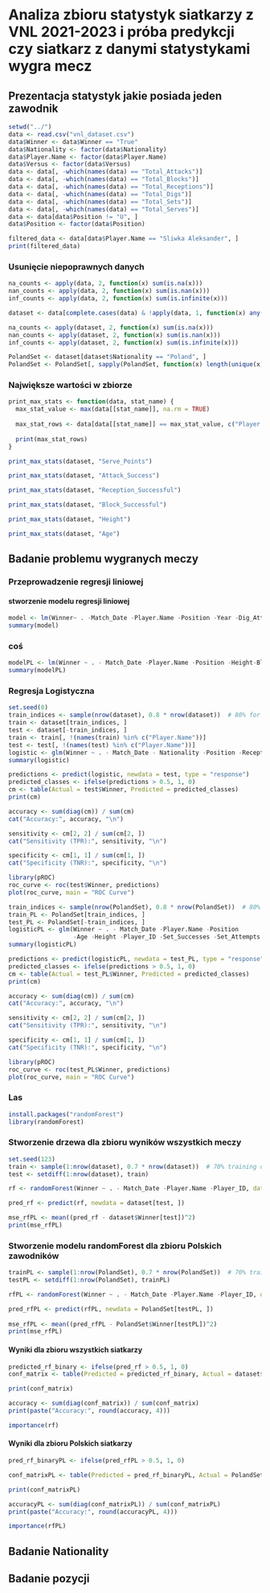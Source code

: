 # Analiza zbioru statystyk siatkarzy z VNL 2021-2023 i próba predykcji czy siatkarz z danymi statystykami wygra mecz

## Prezentacja statystyk jakie posiada jeden zawodnik

```r
setwd("../")
data <- read.csv("vnl_dataset.csv")
data$Winner <- data$Winner == "True"
data$Nationality <- factor(data$Nationality)
data$Player.Name <- factor(data$Player.Name)
data$Versus <- factor(data$Versus)
data <- data[, -which(names(data) == "Total_Attacks")]
data <- data[, -which(names(data) == "Total_Blocks")]
data <- data[, -which(names(data) == "Total_Receptions")]
data <- data[, -which(names(data) == "Total_Digs")]
data <- data[, -which(names(data) == "Total_Sets")]
data <- data[, -which(names(data) == "Total_Serves")]
data <- data[data$Position != "U", ]
data$Position <- factor(data$Position)

filtered_data <- data[data$Player.Name == "Sliwka Aleksander", ]
print(filtered_data)
```
### Usunięcie niepoprawnych danych

```r
na_counts <- apply(data, 2, function(x) sum(is.na(x)))
nan_counts <- apply(data, 2, function(x) sum(is.nan(x)))
inf_counts <- apply(data, 2, function(x) sum(is.infinite(x)))

dataset <- data[complete.cases(data) & !apply(data, 1, function(x) any(is.nan(x) | is.infinite(x))), ]

na_counts <- apply(dataset, 2, function(x) sum(is.na(x)))
nan_counts <- apply(dataset, 2, function(x) sum(is.nan(x)))
inf_counts <- apply(dataset, 2, function(x) sum(is.infinite(x)))

PolandSet <- dataset[dataset$Nationality == "Poland", ]
PolandSet <- PolandSet[, sapply(PolandSet, function(x) length(unique(x)) > 1)]
```
### Największe wartości w zbiorze
```r
print_max_stats <- function(data, stat_name) {
  max_stat_value <- max(data[[stat_name]], na.rm = TRUE)
  
  max_stat_rows <- data[data[[stat_name]] == max_stat_value, c("Player.Name", stat_name)]
  
  print(max_stat_rows)
}

print_max_stats(dataset, "Serve_Points")

print_max_stats(dataset, "Attack_Success")

print_max_stats(dataset, "Reception_Successful")

print_max_stats(dataset, "Block_Successful")

print_max_stats(dataset, "Height")

print_max_stats(dataset, "Age")
```

## Badanie problemu wygranych meczy

### Przeprowadzenie regresji liniowej


#### stworzenie modelu regresji liniowej

```r
model <- lm(Winner~ . -Match_Date -Player.Name -Position -Year -Dig_Attempts -Set_Successes -Reception_Attemps -Age -Player_ID,data=dataset)
summary(model)
```

### coś

```r
modelPL <- lm(Winner ~ . - Match_Date -Player.Name -Position -Height-Block_Successful -Set_Successes -Dig_Attempts -Reception_Attemps -Player_ID -Age -Attack_Attempts -Serve_Attempts -Set_Attempts -Block_Rebounds -Set_Errors, data = PolandSet)
summary(modelPL)

```

### Regresja Logistyczna

```r
set.seed(0) 
train_indices <- sample(nrow(dataset), 0.8 * nrow(dataset))  # 80% for training
train <- dataset[train_indices, ]
test <- dataset[-train_indices, ]
train <- train[, !(names(train) %in% c("Player.Name"))]
test <- test[, !(names(test) %in% c("Player.Name"))]
logistic <- glm(Winner ~ . - Match_Date - Nationality -Position -Reception_Successful -Dig_Attempts -Set_Successes -Year -Player_ID -Reception_Attemps -Block_Rebounds, family = binomial, data = train)
summary(logistic)
```

```r
predictions <- predict(logistic, newdata = test, type = "response")
predicted_classes <- ifelse(predictions > 0.5, 1, 0)
cm <- table(Actual = test$Winner, Predicted = predicted_classes)
print(cm)
```

```r
accuracy <- sum(diag(cm)) / sum(cm)
cat("Accuracy:", accuracy, "\n")

sensitivity <- cm[2, 2] / sum(cm[2, ])
cat("Sensitivity (TPR):", sensitivity, "\n")

specificity <- cm[1, 1] / sum(cm[1, ])
cat("Specificity (TNR):", specificity, "\n")
```

```r
library(pROC)
roc_curve <- roc(test$Winner, predictions)
plot(roc_curve, main = "ROC Curve")
```

```r
train_indices <- sample(nrow(PolandSet), 0.8 * nrow(PolandSet))  # 80% for training
train_PL <- PolandSet[train_indices, ]
test_PL <- PolandSet[-train_indices, ]
logisticPL <- glm(Winner ~ . - Match_Date -Player.Name -Position
                  -Age -Height -Player_ID -Set_Successes -Set_Attempts -Versus  -Block_Successful -Dig_Attempts -Serve_Attempts -Block_Rebounds -Attack_Attempts -Reception_Errors -Reception_Errors -Reception_Attemps, family = binomial, data = train_PL)
summary(logisticPL)
```

```r
predictions <- predict(logisticPL, newdata = test_PL, type = "response")
predicted_classes <- ifelse(predictions > 0.5, 1, 0)
cm <- table(Actual = test_PL$Winner, Predicted = predicted_classes)
print(cm)
```

```r
accuracy <- sum(diag(cm)) / sum(cm)
cat("Accuracy:", accuracy, "\n")

sensitivity <- cm[2, 2] / sum(cm[2, ])
cat("Sensitivity (TPR):", sensitivity, "\n")

specificity <- cm[1, 1] / sum(cm[1, ])
cat("Specificity (TNR):", specificity, "\n")
```

```r
library(pROC)
roc_curve <- roc(test_PL$Winner, predictions)
plot(roc_curve, main = "ROC Curve")
```

### Las

```r
install.packages("randomForest")
library(randomForest)
```
### Stworzenie drzewa dla zbioru wyników wszystkich meczy
```r
set.seed(123)
train <- sample(1:nrow(dataset), 0.7 * nrow(dataset))  # 70% training data
test <- setdiff(1:nrow(dataset), train)

rf <- randomForest(Winner ~ . - Match_Date -Player.Name -Player_ID, data = dataset, subset = train, importance = TRUE)

pred_rf <- predict(rf, newdata = dataset[test, ])

mse_rfPL <- mean((pred_rf - dataset$Winner[test])^2)
print(mse_rfPL)
```
### Stworzenie modelu randomForest dla zbioru Polskich zawodników
```r
trainPL <- sample(1:nrow(PolandSet), 0.7 * nrow(PolandSet))  # 70% training data
testPL <- setdiff(1:nrow(PolandSet), trainPL)

rfPL <- randomForest(Winner ~ . - Match_Date -Player.Name -Player_ID, data = PolandSet, subset = trainPL, importance = TRUE)

pred_rfPL <- predict(rfPL, newdata = PolandSet[testPL, ])
  
mse_rfPL <- mean((pred_rfPL - PolandSet$Winner[testPL])^2)
print(mse_rfPL)
```
#### Wyniki dla zbioru wszystkich siatkarzy
```r
predicted_rf_binary <- ifelse(pred_rf > 0.5, 1, 0)
conf_matrix <- table(Predicted = predicted_rf_binary, Actual = dataset$Winner[test])

print(conf_matrix)

accuracy <- sum(diag(conf_matrix)) / sum(conf_matrix)
print(paste("Accuracy:", round(accuracy, 4)))
```
```r
importance(rf)
```
#### Wyniki dla zbioru Polskich siatkarzy
```r
pred_rf_binaryPL <- ifelse(pred_rfPL > 0.5, 1, 0)

conf_matrixPL <- table(Predicted = pred_rf_binaryPL, Actual = PolandSet$Winner[testPL])

print(conf_matrixPL)

accuracyPL <- sum(diag(conf_matrixPL)) / sum(conf_matrixPL)
print(paste("Accuracy:", round(accuracyPL, 4)))
```
```r
importance(rfPL)
```

## Badanie Nationality
## Badanie pozycji